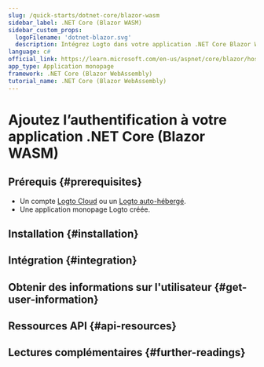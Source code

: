 ```yaml
---
slug: /quick-starts/dotnet-core/blazor-wasm
sidebar_label: .NET Core (Blazor WASM)
sidebar_custom_props:
  logoFilename: 'dotnet-blazor.svg'
  description: Intégrez Logto dans votre application .NET Core Blazor WebAssembly.
language: c#
official_link: https://learn.microsoft.com/en-us/aspnet/core/blazor/hosting-models#blazor-webassembly
app_type: Application monopage
framework: .NET Core (Blazor WebAssembly)
tutorial_name: .NET Core (Blazor WebAssembly)
---
```




# Ajoutez l’authentification à votre application .NET Core (Blazor WASM)

<GuideTip />

## Prérequis \{#prerequisites}

- Un compte [Logto Cloud](https://cloud.logto.io) ou un [Logto auto-hébergé](/introduction/set-up-logto-oss).
- Une application monopage Logto créée.

## Installation \{#installation}

<Installation />

## Intégration \{#integration}

<Integration />

## Obtenir des informations sur l'utilisateur \{#get-user-information}

<FetchUserInformation />

## Ressources API \{#api-resources}

<ApiResources />

## Lectures complémentaires \{#further-readings}

<FurtherReadings />
